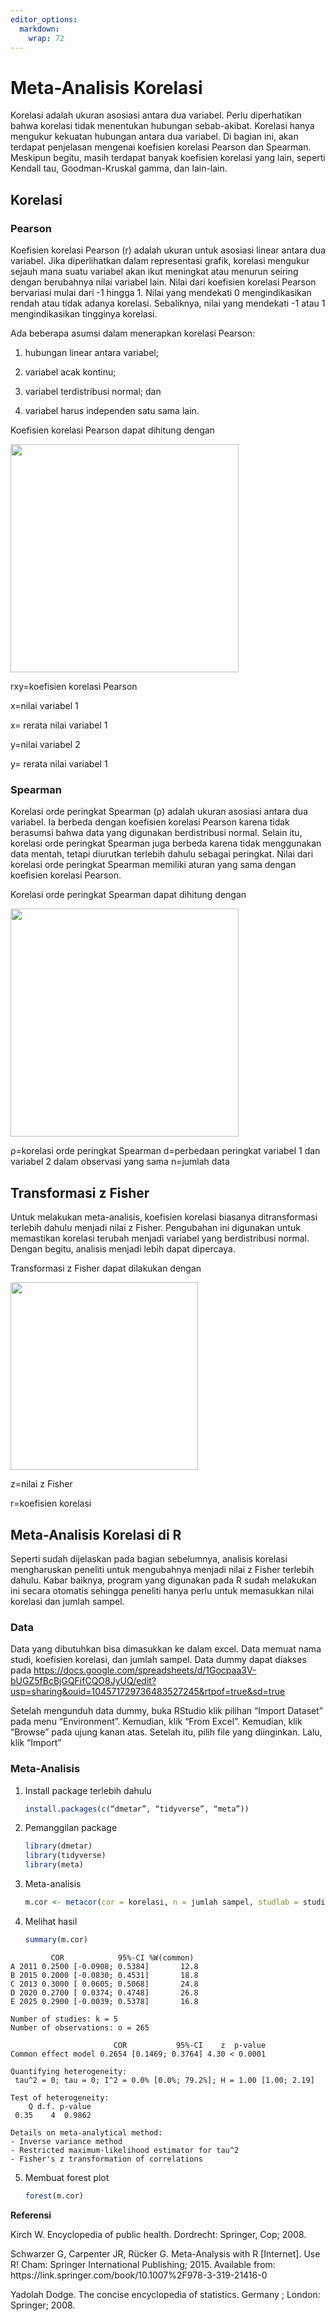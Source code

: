 ```yaml
---
editor_options: 
  markdown: 
    wrap: 72
---
```


# Meta-Analisis Korelasi

Korelasi adalah ukuran asosiasi antara dua variabel. Perlu diperhatikan
bahwa korelasi tidak menentukan hubungan sebab-akibat. Korelasi hanya
mengukur kekuatan hubungan antara dua variabel. Di bagian ini, akan
terdapat penjelasan mengenai koefisien korelasi Pearson dan Spearman.
Meskipun begitu, masih terdapat banyak koefisien korelasi yang lain,
seperti Kendall tau, Goodman-Kruskal gamma, dan lain-lain.

## Korelasi

### Pearson

Koefisien korelasi Pearson (r) adalah ukuran untuk asosiasi linear
antara dua variabel. Jika diperlihatkan dalam representasi grafik,
korelasi mengukur sejauh mana suatu variabel akan ikut meningkat atau
menurun seiring dengan berubahnya nilai variabel lain. Nilai dari
koefisien korelasi Pearson bervariasi mulai dari -1 hingga 1. Nilai yang
mendekati 0 mengindikasikan rendah atau tidak adanya korelasi.
Sebaliknya, nilai yang mendekati -1 atau 1 mengindikasikan tingginya
korelasi.

Ada beberapa asumsi dalam menerapkan korelasi Pearson:

1.  hubungan linear antara variabel;

2.  variabel acak kontinu;

3.  variabel terdistribusi normal; dan

4.  variabel harus independen satu sama lain.

Koefisien korelasi Pearson dapat dihitung dengan

![](images/Screenshot%202025-06-11%20121809.png){width="365"}

rxy=koefisien korelasi Pearson

x=nilai variabel 1

x= rerata nilai variabel 1

y=nilai variabel 2

y= rerata nilai variabel 1

### Spearman

Korelasi orde peringkat Spearman (ρ) adalah ukuran asosiasi antara dua
variabel. Ia berbeda dengan koefisien korelasi Pearson karena tidak
berasumsi bahwa data yang digunakan berdistribusi normal. Selain itu,
korelasi orde peringkat Spearman juga berbeda karena tidak menggunakan
data mentah, tetapi diurutkan terlebih dahulu sebagai peringkat. Nilai
dari korelasi orde peringkat Spearman memiliki aturan yang sama dengan
koefisien korelasi Pearson.

Korelasi orde peringkat Spearman dapat dihitung dengan

![](images/Screenshot%202025-06-11%20121833.png){width="365"}

ρ=korelasi orde peringkat Spearman d=perbedaan peringkat variabel 1 dan
variabel 2 dalam observasi yang sama n=jumlah data

## Transformasi z Fisher

Untuk melakukan meta-analisis, koefisien korelasi biasanya
ditransformasi terlebih dahulu menjadi nilai z Fisher. Pengubahan ini
digunakan untuk memastikan korelasi terubah menjadi variabel yang
berdistribusi normal. Dengan begitu, analisis menjadi lebih dapat
dipercaya.

Transformasi z Fisher dapat dilakukan dengan

![](images/Screenshot%202025-06-11%20121859.png){width="300"}

z=nilai z Fisher

r=koefisien korelasi

## Meta-Analisis Korelasi di R

Seperti sudah dijelaskan pada bagian sebelumnya, analisis korelasi
mengharuskan peneliti untuk mengubahnya menjadi nilai z Fisher terlebih
dahulu. Kabar baiknya, program yang digunakan pada R sudah melakukan ini
secara otomatis sehingga peneliti hanya perlu untuk memasukkan nilai
korelasi dan jumlah sampel.

### Data

Data yang dibutuhkan bisa dimasukkan ke dalam excel. Data memuat nama
studi, koefisien korelasi, dan jumlah sampel. Data dummy dapat diakses
pada
<https://docs.google.com/spreadsheets/d/1Gocpaa3V-bUGZ5fBcBjGQFifCQO8JyUQ/edit?usp=sharing&ouid=104571729736483527245&rtpof=true&sd=true>

Setelah mengunduh data dummy, buka RStudio klik pilihan “Import Dataset”
pada menu “Environment”. Kemudian, klik “From Excel”. Kemudian, klik
“Browse” pada ujung kanan atas. Setelah itu, pilih file yang diinginkan.
Lalu, klik “Import”

### Meta-Analisis

1.  Install package terlebih dahulu

    ``` r
    install.packages(c(“dmetar”, “tidyverse”, “meta”))
    ```

2.  Pemanggilan package

    ``` r
    library(dmetar)
    library(tidyverse)
    library(meta)
    ```

3.  Meta-analisis

    ``` r
    m.cor <- metacor(cor = korelasi, n = jumlah sampel, studlab = studi, data = Dummy_Correlation, fixed = FALSE, random = TRUE, method.tau = "REML")
    ```

4.  Melihat hasil

    ``` r
    summary(m.cor)
    ```

```         
         COR            95%-CI %W(common)
A 2011 0.2500 [-0.0908; 0.5384]       12.8
B 2015 0.2000 [-0.0830; 0.4531]       18.8
C 2013 0.3000 [ 0.0605; 0.5068]       24.8
D 2020 0.2700 [ 0.0374; 0.4748]       26.8
E 2025 0.2900 [-0.0039; 0.5378]       16.8

Number of studies: k = 5
Number of observations: o = 265

                       COR           95%-CI    z  p-value
Common effect model 0.2654 [0.1469; 0.3764] 4.30 < 0.0001

Quantifying heterogeneity:
 tau^2 = 0; tau = 0; I^2 = 0.0% [0.0%; 79.2%]; H = 1.00 [1.00; 2.19]

Test of heterogeneity:
    Q d.f. p-value
 0.35    4  0.9862

Details on meta-analytical method:
- Inverse variance method
- Restricted maximum-likelihood estimator for tau^2
- Fisher's z transformation of correlations
```

5.  Membuat forest plot

    ``` R
    forest(m.cor)
    ```

**Referensi**

Kirch W. Encyclopedia of public health. Dordrecht: Springer, Cop; 2008.

Schwarzer G, Carpenter JR, Rücker G. Meta-Analysis with R [Internet].
Use R! Cham: Springer International Publishing; 2015. Available from:
https://link.springer.com/book/10.1007%2F978-3-319-21416-0

Yadolah Dodge. The concise encyclopedia of statistics. Germany ; London:
Springer; 2008.

